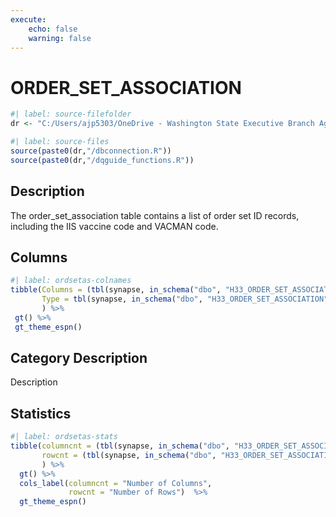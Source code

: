 ```yaml
---
execute:
    echo: false
    warning: false
---
```


# ORDER_SET_ASSOCIATION {.unnumbered}

```r
#| label: source-filefolder
dr <- "C:/Users/ajp5303/OneDrive - Washington State Executive Branch Agencies/source_scripts"
```

```r
#| label: source-files
source(paste0(dr,"/dbconnection.R"))
source(paste0(dr,"/dqguide_functions.R"))
```

## Description

The order_set_association table contains a list of order set ID records, including the IIS vaccine code and VACMAN code.

## Columns

```r
#| label: ordsetas-colnames
tibble(Columns = (tbl(synapse, in_schema("dbo", "H33_ORDER_SET_ASSOCIATION")) %>% colnames()),
       Type = tbl(synapse, in_schema("dbo", "H33_ORDER_SET_ASSOCIATION")) %>% head(1) %>% as_tibble() %>% sapply(class)
       ) %>%
 gt() %>%
 gt_theme_espn()
```

## Category Description

Description

## Statistics

```r
#| label: ordsetas-stats
tibble(columncnt = (tbl(synapse, in_schema("dbo", "H33_ORDER_SET_ASSOCIATION")) %>% ncol()),
       rowcnt = (tbl(synapse, in_schema("dbo", "H33_ORDER_SET_ASSOCIATION"))) %>% nrow2()
       ) %>%
  gt() %>%
  cols_label(columncnt = "Number of Columns",
             rowcnt = "Number of Rows")  %>%
  gt_theme_espn()
```
